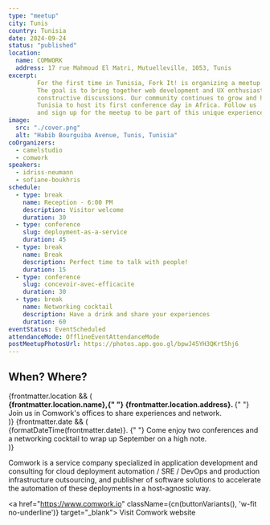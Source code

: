 ```yaml
---
type: "meetup"
city: Tunis
country: Tunisia
date: 2024-09-24
status: "published"
location:
  name: COMWORK
  address: 17 rue Mahmoud El Matri, Mutuelleville, 1053, Tunis
excerpt:
        For the first time in Tunisia, Fork It! is organizing a meetup!
        The goal is to bring together web development and UX enthusiasts for meetings focused on sharing experiences and
        constructive discussions. Our community continues to grow and has chosen
        Tunisia to host its first conference day in Africa. Follow us
        and sign up for the meetup to be part of this unique experience!
image:
  src: "./cover.png"
  alt: "Habib Bourguiba Avenue, Tunis, Tunisia"
coOrganizers:
  - camelstudio
  - comwork
speakers:
  - idriss-neumann
  - sofiane-boukhris
schedule:
  - type: break
    name: Reception - 6:00 PM
    description: Visitor welcome
    duration: 30
  - type: conference
    slug: deployment-as-a-service
    duration: 45
  - type: break
    name: Break
    description: Perfect time to talk with people!
    duration: 15
  - type: conference
    slug: concevoir-avec-efficacite
    duration: 30
  - type: break
    name: Networking cocktail
    description: Have a drink and share your experiences
    duration: 60
eventStatus: EventScheduled
attendanceMode: OfflineEventAttendanceMode
postMeetupPhotosUrl: https://photos.app.goo.gl/bpwJ45YH3QKrt5hj6
---
```



## When? Where?

<div className="space-y-8 text-gray-200">
  {frontmatter.location && (
    <div className="flex gap-x-3">
      <MdLocationPin
        className="mt-1 h-5 w-5 flex-none text-primary"
        aria-hidden="true"
      />
      <span>
        <strong className="font-semibold text-primary">
          {frontmatter.location.name},{" "}
          {frontmatter.location.address}.
        </strong>{" "}
        Join us in Comwork&apos;s offices to share experiences and
        network.
      </span>
    </div>
  )}
  {frontmatter.date && (
    <div className="flex gap-x-3">
      <MdEvent
        className="mt-1 h-5 w-5 flex-none text-primary"
        aria-hidden="true"
      />
      <span>
        <time
          dateTime={frontmatter.date}
          className="font-semibold text-primary"
        >
          {formatDateTime(frontmatter.date)}.
        </time>{" "}
        Come enjoy two conferences and a networking cocktail to
        wrap up September on a high note.
      </span>
    </div>
  )}
</div>

Comwork is a service company specialized in application
development and consulting for cloud deployment automation / SRE
/ DevOps and production infrastructure outsourcing, and
publisher of software solutions to accelerate the automation of
these deployments in a host-agnostic way.

<a href="https://www.comwork.io" className={cn(buttonVariants(), 'w-fit no-underline')} target="_blank">
  Visit Comwork website
</a>
